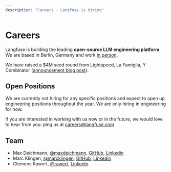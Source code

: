 ```yaml
---
description: "Careers - Langfuse is Hiring"
---
```



# Careers

Langfuse is building the leading **open-source LLM engineering platform**. We are based in Berlin, Germany and work [in person](https://www.linkedin.com/posts/rawert_why-we-decided-to-build-langfuse-in-person-activity-7150905769528385536-yuqi).

We have raised a $4M seed round from Lightspeed, La Famiglia, Y Combinator ([announcement blog post](/blog/announcing-our-seed-round)).

## Open Positions

We are currently not hiring for any specific positions and expect to open up engineering positions throughout the year. We are only hiring in engineering for now.

If you are interested in working with us now or in the future, we would love to hear from you: ping us at careers@langfuse.com

## Team

- Max Deichmann, [@maxdeichmann](https://x.com/maxdeichmann), [GitHub](https://github.com/maxdeichmann), [Linkedin](https://www.linkedin.com/in/maxdeichmann/)
- Marc Klingen, [@marcklingen](https://x.com/marcklingen), [GitHub](https://github.com/marcklingen), [Linkedin](https://www.linkedin.com/in/marcklingen/)
- Clemens Rawert, [@rawert](https://x.com/rawert), [Linkedin](https://www.linkedin.com/in/rawert/)
